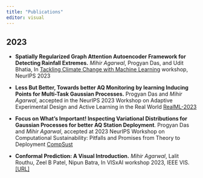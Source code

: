 ```yaml
---
title: "Publications"
editor: visual
---
```


<!-- [*Google Scholar Profile.*](https://scholar.google.com/citations?user=OJFxBWMAAAAJ&hl=en) -->

<!-- ## Publications -->

<!-- *\# Denotes equal contribution.* -->

## 2023


* **Spatially Regularized Graph Attention Autoencoder Framework for Detecting Rainfall Extremes.** *Mihir Agarwal*, Progyan Das, and Udit Bhatia, In [Tackling Climate Change with Machine Learning](https://www.climatechange.ai/events/neurips2023) workshop, NeurIPS 2023 

* **Less But Better, Towards better AQ Monitoring by learning Inducing Points for Multi-Task Gaussian Processes.** Progyan Das and *Mihir Agarwal*, accepted in the NeurIPS 2023 Workshop on Adaptive Experimental Design and Active Learning in the Real World [RealML-2023](https://realworldml.github.io/neurips2023/)

* **Focus on What's Important! Inspecting Variational Distributions for Gaussian Processes for better AQ Station Deployment**. Progyan Das and *Mihir Agarwal*, accepted at 2023 NeurIPS Workshop on Computational Sustainability: Pitfalls and Promises from Theory to Deployment [CompSust](https://www.compsust.net/compsust-2023/)

* **Conformal Prediction: A Visual Introduction.** *Mihir Agarwal*, Lalit Routhu, Zeel B Patel, Nipun Batra, In VISxAI workshop 2023, IEEE VIS. [[URL]](https://conformal-prediction.streamlit.app/)